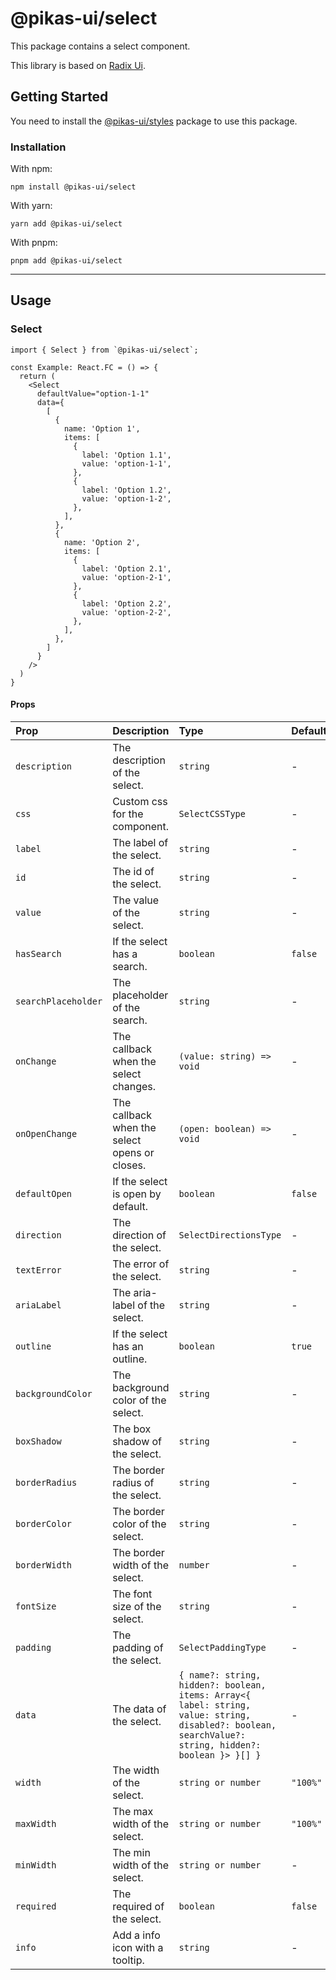 

<NextSeo title="Select" />

# @pikas-ui/select

This package contains a select component.

This library is based on [Radix Ui](https://www.radix-ui.com/).

## Getting Started

You need to install the <a href={stylesLink}>@pikas-ui/styles</a> package to use this package.

### Installation

With npm:

```
npm install @pikas-ui/select
```

With yarn:

```
yarn add @pikas-ui/select
```

With pnpm:

```
pnpm add @pikas-ui/select
```

---

## Usage

### Select

<SelectExample />

```tsx
import { Select } from `@pikas-ui/select`;

const Example: React.FC = () => {
  return (
    <Select
      defaultValue="option-1-1"
      data={
        [
          {
            name: 'Option 1',
            items: [
              {
                label: 'Option 1.1',
                value: 'option-1-1',
              },
              {
                label: 'Option 1.2',
                value: 'option-1-2',
              },
            ],
          },
          {
            name: 'Option 2',
            items: [
              {
                label: 'Option 2.1',
                value: 'option-2-1',
              },
              {
                label: 'Option 2.2',
                value: 'option-2-2',
              },
            ],
          },
        ]
      }
    />
  )
}
```

#### Props

| Prop                | Description                                   | Type                                                                                                                                                  | Default  |
| :------------------ | :-------------------------------------------- | :---------------------------------------------------------------------------------------------------------------------------------------------------- | :------- |
| `description`       | The description of the select.                | `string`                                                                                                                                              | -        |
| `css`               | Custom css for the component.                 | `SelectCSSType`                                                                                                                                       | -        |
| `label`             | The label of the select.                      | `string`                                                                                                                                              | -        |
| `id`                | The id of the select.                         | `string`                                                                                                                                              | -        |
| `value`             | The value of the select.                      | `string`                                                                                                                                              | -        |
| `hasSearch`         | If the select has a search.                   | `boolean`                                                                                                                                             | `false`  |
| `searchPlaceholder` | The placeholder of the search.                | `string`                                                                                                                                              | -        |
| `onChange`          | The callback when the select changes.         | `(value: string) => void`                                                                                                                             | -        |
| `onOpenChange`      | The callback when the select opens or closes. | `(open: boolean) => void`                                                                                                                             | -        |
| `defaultOpen`       | If the select is open by default.             | `boolean`                                                                                                                                             | `false`  |
| `direction`         | The direction of the select.                  | `SelectDirectionsType`                                                                                                                                | -        |
| `textError`         | The error of the select.                      | `string`                                                                                                                                              | -        |
| `ariaLabel`         | The aria-label of the select.                 | `string`                                                                                                                                              | -        |
| `outline`           | If the select has an outline.                 | `boolean`                                                                                                                                             | `true`   |
| `backgroundColor`   | The background color of the select.           | `string`                                                                                                                                              | -        |
| `boxShadow`         | The box shadow of the select.                 | `string`                                                                                                                                              | -        |
| `borderRadius`      | The border radius of the select.              | `string`                                                                                                                                              | -        |
| `borderColor`       | The border color of the select.               | `string`                                                                                                                                              | -        |
| `borderWidth`       | The border width of the select.               | `number`                                                                                                                                              | -        |
| `fontSize`          | The font size of the select.                  | `string`                                                                                                                                              | -        |
| `padding`           | The padding of the select.                    | `SelectPaddingType`                                                                                                                                   | -        |
| `data`              | The data of the select.                       | `{ name?: string, hidden?: boolean, items: Array<{ label: string, value: string, disabled?: boolean, searchValue?: string, hidden?: boolean }> }[] }` | -        |
| `width`             | The width of the select.                      | `string or number`                                                                                                                                    | `"100%"` |
| `maxWidth`          | The max width of the select.                  | `string or number`                                                                                                                                    | `"100%"` |
| `minWidth`          | The min width of the select.                  | `string or number`                                                                                                                                    | -        |
| `required`          | The required of the select.                   | `boolean`                                                                                                                                             | `false`  |
| `info`              | Add a info icon with a tooltip.               | `string`                                                                                                                                              | -        |
